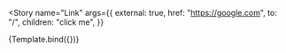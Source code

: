 
<Meta title="Components/Link" component={Link} />


<Story
  name="Link"
  args={{
    external: true,
    href: "https://google.com",
    to: "/",
    children: "click me",
  }}
>
  {Template.bind({})}
</Story>
